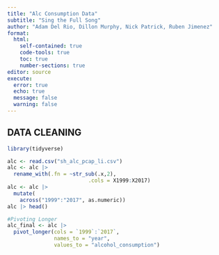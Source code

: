 ```yaml
---
title: "Alc Consumption Data"
subtitle: "Sing the Full Song"
author: "Adam Del Rio, Dillon Murphy, Nick Patrick, Ruben Jimenez"
format: 
  html:
    self-contained: true
    code-tools: true
    toc: true
    number-sections: true
editor: source
execute: 
  error: true
  echo: true
  message: false
  warning: false
---
```


## DATA CLEANING

```r
library(tidyverse)
```

```r
alc <- read.csv("sh_alc_pcap_li.csv")
alc <- alc |> 
  rename_with(.fn = ~str_sub(.x,2), 
                          .cols = X1999:X2017)
alc <- alc |> 
  mutate(
    across("1999":"2017", as.numeric))
alc |> head()
```
```r
#Pivoting Longer
alc_final <- alc |> 
  pivot_longer(cols = `1999`:`2017`,
               names_to = "year",
               values_to = "alcohol_consumption")
```

